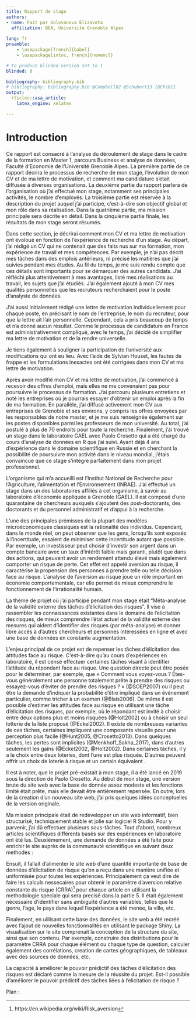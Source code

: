 ```yaml
---
title: Rapport de stage
authors: 
- name: Fait par Golovanova Elizaveta
  affiliation: BDA, Université Grenoble Alpes 
  
lang: fr
preamble:
    - \usepackage[french]{babel}
    - \usepackage[intoc, french]{nomencl}

# to produce blinded version set to 1
blinded: 0

bibliography: bibliography.bib
# bibliography: bibliography.bib @Campbell02 @Schubert13 [@Chi81]
output: 
  rticles::asa_article:
    latex_engine: xelatex

---
```

\newpage
\tableofcontents 
\newpage

# Introduction

Ce rapport est consacré à l'analyse du déroulement de stage dans le cadre de la formation en Master 1, parcours Business et analyse de données, Faculté d'Economie de l'Université Grenoble Alpes. La première partie de ce rapport décrira le processus de recherche de mon stage, l'évolution de mon CV et de ma lettre de motivation, et comment ma candidature s'etait diffusée à diverses organisations. La deuxième partie du rapport parlera de l'organisation où j'ai effectué mon stage, notamment ses principales activités, le nombre d'employés. La troisième partie est réservée à la description du projet auquel j'ai participé, c'est-à-dire son objectif global et mon rôle dans sa réalisation. Dans la quatrième partie, ma mission principale sera décrite en détail. Dans la cinquième partie finale, les résultats de mon stage seront résumés.

\section{Recherche de stage}
\label{sec:first}

Dans cette section, je décrirai comment mon CV et ma lettre de motivation ont évoloué en fonction de l'expérience de recherche d'un stage. Au départ, j'ai rédigé un CV qui ne contenait que des faits nus sur ma formation, mon expérience de travail et mes compétences. Par exemple, je n'ai pas décrit mes tâches dans des emplois antérieurs, ni précisé les matières que j'ai suivies pendant mes études. Au fil du temps, je me suis rendu compte que ces détails sont importants pour se démarquer des autres candidats. J'ai réfléchi plus attentivement à mes avantages, listé mes réalisations au travail, les sujets que j'ai étudiés. J'ai également ajouté à mon CV mes qualités personnelles que les recruteurs recherchaient pour le poste d'analyste de données.

J'ai aussi initialement rédigé une lettre de motivation individuellement pour chaque poste, en précisant le nom de l'entreprise, le nom du recruteur, pour que la lettre ait l'air personnelle. Cependant, cela a pris beaucoup de temps et n'a donné aucun résultat. Comme le processus de candidature en France est administrativement compliqué, avec le temps, j'ai décidé de simplifier ma lettre de motivation et de la rendre universelle. 

Je tiens également à souligner la participation de l'université aux modifications qui ont eu lieu. Avec l'aide de Sylvian Houset, les fautes de frappe et les formulations inexactes ont été corrigées dans mon CV et ma lettre de motivation.

Après avoir modifié mon CV et ma lettre de motivation, j'ai commencé à recevoir des offres d'emploi, mais elles ne me convenaient pas pour poursuivre le processus de formation. J'ai parcouru plusieurs entretiens et noté les entreprises où je pourrais essayer d'obtenir un emploi après la fin de ma formation. En parallèle, j'ai diffusé activement mon CV aux entreprises de Grenoble et ses environs, y compris les offres envoyées par les responsables de notre master, et je me suis renseignée également sur les postes disponibles parmi les professeurs de mon université. Au total, j'ai postulé à plus de 70 endroits pour toute la recherche. Finalement, j'ai trouvé un stage dans le laboratoire GAEL avec Paolo Crosetto qui a été chargé du cours d'analyse de données en R que j'ai suivi. Ayant déjà 4 ans d'expérience dans le domaine scientifique en Russie et en cherchant la possibilité de poursuivre mon activité dans le niveau mondial, j'étais convaincue que ce stage s'intègre parfaitement dans mon projet professionnel. 

\section{Présentation de la structure de stage}
\label{sec:second}

L'organisme qui m'a accueilli est l’Institut National de Recherche pour l’Agriculture, l’alimentation et l’Environnement (INRAE). J'ai effectué un stage dans un des laboratoires affiliés à cet organisme, à savoir au laboratoire d'économie appliquée à Grenoble (GAEL). Il est composé d'une quarantaine de chercheurs auxquels s'ajoutent des post-doctorants, des doctorants et du personnel administratif et d'appui à la recherche. 


\section{Missions effectuées pendant le stage}
\label{sec:third}

L'une des principales prémisses de la plupart des modèles microéconomiques classiques est la rationalité des individus. Cependant, dans le monde réel, on peut observer que les gens, lorsqu'ils sont exposés à l'incertitude, essaient de minimiser cette incertitude autant que possible. Par exemple, un investisseur peut choisir d'investir son argent dans un compte bancaire avec un taux d'intérêt faible mais garanti, plutôt que dans des actions, qui peuvent avoir un rendement attendu élevé mais également comporter un risque de perte. Cet effet est appelé aversion au risque, il caractérise la propension des personnes à prendre telle ou telle décision face au risque. L'analyse de l'aversion au risque joue un rôle important en économie comportementale, car elle permet de mieux comprendre le fonctionnement de l'irrationalité humain. 

La thème de projet où j'ai participé pendant mon stage était "Méta-analyse de la validité externe des tâches d'élicitation des risques". Il vise à rassembler les connaissances existantes dans le domaine de l'elicitation des risques, de mieux comprendre l'état actuel de la validité externe des mesures qui aident d'identifier des risques (par méta-analyse) et donner libre accès à d'autres chercheurs et personnes intéressées en ligne et avec une base de données en constante augmentation.  

L'enjeu principal de ce projet est de repenser les tâches d'élicitation des attitudes face au risque. С'est-à-dire qu'au cours d'expériences en laboratoire, il est censé effectuer certaines tâches visant à identifier l'attitude du répondant face au risque. Une question directe peut être posée pour le déterminer, par exemple, que « Comment vous voyez-vous ? Êtes-vous généralement une personne totalement prête à prendre des risques ou essayez-vous d'éviter de prendre des risques ? » (@SOEP2007) ou il peut être la demande d'indiquer la probabilité d'être impliqué dans un événement particulier, comme tricher à un examen (@Blais2006). De même il est possible d'estimer les attitudes face au risque en utilisant une tâche d'élicitation des risques, par exemple, où le répondant est invité à choisir entre deux options plus et moins risquées (@Holt2002) ou à choisir un seul lotterie de la liste proposé (@Eckel2002). Il existe de nombreuses variantes de ces tâches, certaines impliquent une composante visuelle pour une perception plus facile (@Hunt2005, @Crosetto2013). Dans quelques tâches, les pertes sont implicites (@Menkhoff_Sakha_2017), dans d'autres seulement les gains (@Eckel2002, @Holt2002). Dans certaines tâches, il y a le choix entre deux loteries, dont l'une est plus risquée. D'autres peuvent offrir un choix de loterie à risque et un certain équivalent .
 
Il est à noter, que le projet pré-existait à mon stage, il a été lancé en 2019 sous la direction de Paolo Crosetto. Au début de mon stage, une version brute du site web avec la base de donnée assez modeste et les fonctions limité était prête, mais elle devait être entièrement repensée. En outre, lors de la creation d'un nouveau site web, j'ai pris quelques idées conceptuelles de la version originale. 

Ma mission principale était de redevelopper un site web informatif, bien structurisé, techniquement stable et jolie sur logiciel R Studio. Pour y parvenir, j'ai dû effectuer plusieurs sous-tâches. Tout d'abord, nombreux articles scientifiques différents basés sur des expériences en laboratoire ont été lus. Deuxièmement, une demande de données a été faite pour enrichir le site auprès de la communauté scientifique en suivant deux methodes : 
\begin{enumerate}
\item Paolo a envoyé le mail au ces collegues directement en utilisant la base de contact qu'il avait;
\item Les messages personnels à diffuser aux auteurs qui Paolo ne connait pas encore ont été composé. Les articles neessaires ont été selectionées par definition des requets pertinentes sur Google Scholar. Les liens sur ces articles et son information principale, tel que les noms d'auters et d'article et l'année de publication ont été collecté en utilisant le parser en Python. Ensuite, la lecture des articles par le site Scihub et extraction des mails par analyseur en Python ont été effectué. 
\end{enumerate}

Ensuit, il fallait d'alimenter le site web d'une quantité importante de base de données d'élicitation de risque qu'on a reçu dans une manière unifiée et uniformisée pour toutes les expériences. Principalement ça veut dire de faire les calculs nessecaires pour obtenir le paramètre d'aversion relative constante du risque (CRRA)[^1] pour chaque article en utilisant la methodologie speciale qui sera precisé dans la partie 5. Il était également nécessaire d'identifier sans ambiguïté d'autres variables, telles que le genre, l'age, le pays dans lequel l'expérience a été menée, la ville, etc.

[^1]: https://en.wikipedia.org/wiki/Risk_aversion

Finalement, en ulilisant cette base des données, le site web a été recréé avec l'ajout de nouvelles fonctionnalités en utilisant le package Shiny. La visualisation sur le site comprenait la conception de la structure du site, ainsi que son contenu. Par exemple, construire des distributions pour le paramètre CRRA pour chaque élément ou chaque type de question, calculer également des corrélations, creation de cartes géographiques, de tableaux avec des sources de données, etc. 

\section{Développement d’un site web consacré d'analyse de risque}
\label{sec:fourth}

\subsection{Revue de la littérature}

\subsection{Problématique économique}

La capacité à améliorer le pouvoir prédictif des tâches d'élicitation des risques est déclaré comme la mesure de la réussite du projet. 
Est-il possible d'améliorer le pouvoir prédictif des tâches liées à l'elicitation de risque ?


Plan : 
\begin{itemize}

\item  *Problématique économique* : Est-il possible d'améliorer le pouvoir prédictif des tâches liées à l'elicitation de risque ?

\item *Méthodologie* : explication du contenu ua site web


\item *Résultats* : La partie d'analyse des données que nous n'avons pas encore commencée

\item *Limitations et difficultées*

\end{itemize}

\section{Conclusion}
\label{sec:fifth}

